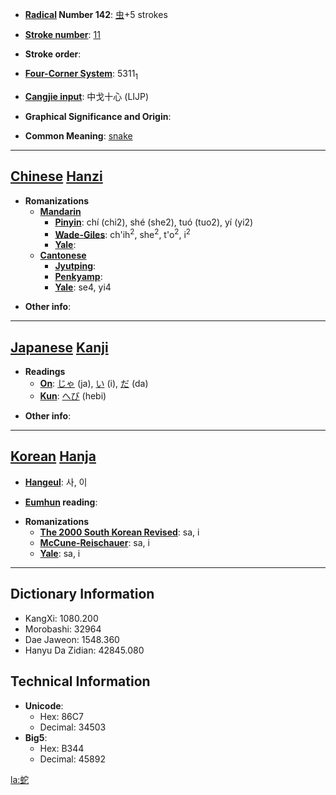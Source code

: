 * '''[[Wiktionary:Chinese radical index| Radical]] Number 142''': [[Wiktionary:Chinese radical index 虫|虫]]+5 strokes

* '''[[Wiktionary:Chinese total strokes index|Stroke number]]''': [[Wiktionary:Chinese total strokes index 11|11]]

* '''Stroke order''': 

* '''[[Wiktionary:Chinese four corner index|Four-Corner System]]''': 5311<sub>1</sub>

* '''[[Wiktionary:Chinese Cangjie index|Cangjie input]]''': 中戈十心 (LIJP)

* '''Graphical Significance and Origin''': 

* '''Common Meaning''': [[snake]]

----

== [[Chinese]] [[Hanzi]] ==

* '''Romanizations'''
** '''[[Mandarin]]'''
*** '''[[Pinyin]]''': chí (chi2), shé (she2), tuó (tuo2), yí (yi2)
*** '''[[Wade-Giles]]''': ch'ih<sup>2</sup>, she<sup>2</sup>, t'o<sup>2</sup>, i<sup>2</sup>
*** '''[[Yale]]''': 
** '''[[Cantonese]]'''
*** '''[[Jyutping]]''':
*** '''[[Penkyamp]]''': 
*** '''[[Yale]]''': se4, yi4

* '''Other info''': 

----

== [[Japanese]] [[Kanji]] ==

* '''Readings'''
** '''[[On]]''': [[じゃ]] (ja), [[い]] (i), [[だ]] (da)
** '''[[Kun]]''': [[へび]] (hebi)

* '''Other info''':  

----

== [[Korean]] [[Hanja]] ==

* '''[[Hangeul]]''': 사, 이

* '''[[Eumhun]] reading''': 

* '''Romanizations'''
** '''[[The 2000 South Korean Revised Romanization|The 2000 South Korean Revised]]''': sa, i
** '''[[McCune-Reischauer]]''': sa, i
** '''[[Yale]]''': sa, i

----

== Dictionary Information ==

* KangXi: 1080.200
* Morobashi: 32964
* Dae Jaweon: 1548.360
* Hanyu Da Zidian: 42845.080

== Technical Information ==

* '''Unicode''':
** Hex: 86C7
** Decimal: 34503
* '''Big5''':
** Hex: B344
** Decimal: 45892

[[la:蛇]]